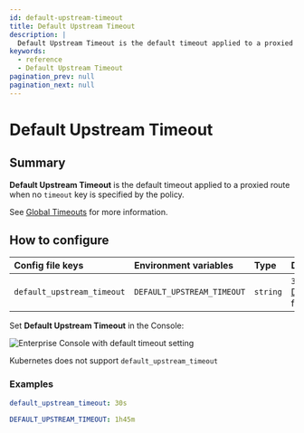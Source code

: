 ```yaml
---
id: default-upstream-timeout
title: Default Upstream Timeout
description: |
  Default Upstream Timeout is the default timeout applied to a proxied route when no timeout key is specified by the policy.
keywords:
  - reference
  - Default Upstream Timeout
pagination_prev: null
pagination_next: null
---
```



# Default Upstream Timeout

## Summary

**Default Upstream Timeout** is the default timeout applied to a proxied route when no `timeout` key is specified by the policy.

See [Global Timeouts](/docs/reference/global-timeouts) for more information.

## How to configure

<Tabs>
<TabItem value="Core" label="Core">

| **Config file keys**       | **Environment variables**  | **Type** | **Default** |
| :------------------------- | :------------------------- | :-- | :-- |
| `default_upstream_timeout` | `DEFAULT_UPSTREAM_TIMEOUT` | `string` | `30s` ([Go Duration](https://pkg.go.dev/time#Duration) formatting) |

</TabItem>
<TabItem value="Enterprise" label="Enterprise">

Set **Default Upstream Timeout** in the Console:

![Enterprise Console with default timeout setting](./img/timeouts/default-upstream-timeout.png)

</TabItem>
<TabItem value="Kubernetes" label="Kubernetes">

Kubernetes does not support `default_upstream_timeout`

</TabItem>
</Tabs>

### Examples

```yaml
default_upstream_timeout: 30s

DEFAULT_UPSTREAM_TIMEOUT: 1h45m
```
